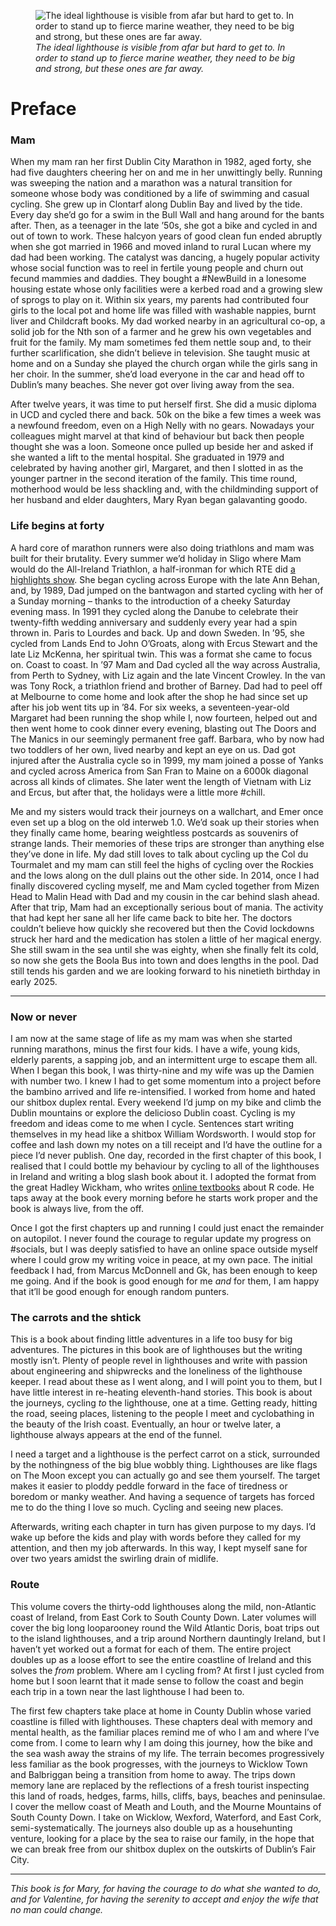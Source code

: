 ![*The ideal lighthouse is visible from afar but hard to get to. In order to stand up to fierce marine weather, they need to be big and strong, but these ones are far away.*](images/north_south_bull_in_action_compressed.jpeg)

# Preface {.unnumbered}

### Mam

When my mam ran her first Dublin City Marathon in 1982, aged forty, she had five daughters cheering her on and me in her unwittingly belly. Running was sweeping the nation and a marathon was a natural transition for someone whose body was conditioned by a life of swimming and casual cycling. She grew up in Clontarf along Dublin Bay and lived by the tide. Every day she'd go for a swim in the Bull Wall and hang around for the bants after. Then, as a teenager in the late '50s, she got a bike and cycled in and out of town to work. These halcyon years of good clean fun ended abruptly when she got married in 1966 and moved inland to rural Lucan where my dad had been working. The catalyst was dancing, a hugely popular activity whose social function was to reel in fertile young people and churn out fecund mammies and daddies. They bought a #NewBuild in a lonesome housing estate whose only facilities were a kerbed road and a growing slew of sprogs to play on it. Within six years, my parents had contributed four girls to the local pot and home life was filled with washable nappies, burnt liver and Childcraft books. My dad worked nearby in an agricultural co-op, a solid job for the Nth son of a farmer and he grew his own vegetables and fruit for the family. My mam sometimes fed them nettle soup and, to their further scarlification, she didn't believe in television. She taught music at home and on a Sunday she played the church organ while the girls sang in her choir. In the summer, she'd load everyone in the car and head off to Dublin's many beaches. She never got over living away from the sea.

After twelve years, it was time to put herself first. She did a music diploma in UCD and cycled there and back. 50k on the bike a few times a week was a newfound freedom, even on a High Nelly with no gears. Nowadays your colleagues might marvel at that kind of behaviour but back then people thought she was a loon. Someone once pulled up beside her and asked if she wanted a lift to the mental hospital. She graduated in 1979 and celebrated by having another girl, Margaret, and then I slotted in as the younger partner in the second iteration of the family. This time round, motherhood would be less shackling and, with the childminding support of her husband and elder daughters, Mary Ryan began galavanting goodo.

### **Life begins at forty**

A hard core of marathon runners were also doing triathlons and mam was built for their brutality. Every summer we'd holiday in Sligo where Mam would do the All-Ireland Triathlon, a half-ironman for which RTE did [a highlights show](https://youtu.be/xywtVkcq4og?si=svY6WhBWSJEe3lSp&t=1979). She began cycling across Europe with the late Ann Behan, and, by 1989, Dad jumped on the bantwagon and started cycling with her of a Sunday morning – thanks to the introduction of a cheeky Saturday evening mass. In 1991 they cycled along the Danube to celebrate their twenty-fifth wedding anniversary and suddenly every year had a spin thrown in. Paris to Lourdes and back. Up and down Sweden. In '95, she cycled from Lands End to John O'Groats, along with Ercus Stewart and the late Liz McKenna, her spiritual twin. This was a format she came to focus on. Coast to coast. In '97 Mam and Dad cycled all the way across Australia, from Perth to Sydney, with Liz again and the late Vincent Crowley. In the van was Tony Rock, a triathlon friend and brother of Barney. Dad had to peel off at Melbourne to come home and look after the shop he had since set up after his job went tits up in '84. For six weeks, a seventeen-year-old Margaret had been running the shop while I, now fourteen, helped out and then went home to cook dinner every evening, blasting out The Doors and The Manics in our seemingly permanent free gaff. Barbara, who by now had two toddlers of her own, lived nearby and kept an eye on us. Dad got injured after the Australia cycle so in 1999, my mam joined a posse of Yanks and cycled across America from San Fran to Maine on a 6000k diagonal across all kinds of climates. She later went the length of Vietnam with Liz and Ercus, but after that, the holidays were a little more #chill.

Me and my sisters would track their journeys on a wallchart, and Emer once even set up a blog on the old interweb 1.0. We'd soak up their stories when they finally came home, bearing weightless postcards as souvenirs of strange lands. Their memories of these trips are stronger than anything else they've done in life. My dad still loves to talk about cycling up the Col du Tourmalet and my mam can still feel the highs of cycling over the Rockies and the lows along on the dull plains out the other side. In 2014, once I had finally discovered cycling myself, me and Mam cycled together from Mizen Head to Malin Head with Dad and my cousin in the car behind slash ahead. After that trip, Mam had an exceptionally serious bout of mania. The activity that had kept her sane all her life came back to bite her. The doctors couldn't believe how quickly she recovered but then the Covid lockdowns struck her hard and the medication has stolen a little of her magical energy. She still swam in the sea until she was eighty, when she finally felt its cold, so now she gets the Boola Bus into town and does lengths in the pool. Dad still tends his garden and we are looking forward to his ninetieth birthday in early 2025.

------------------------------------------------------------------------

### Now or never

I am now at the same stage of life as my mam was when she started running marathons, minus the first four kids. I have a wife, young kids, elderly parents, a sapping job, and an intermittent urge to escape them all. When I began this book, I was thirty-nine and my wife was up the Damien with number two. I knew I had to get some momentum into a project before the bambino arrived and life re-intensified. I worked from home and hated our shitbox duplex rental. Every weekend I'd jump on my bike and climb the Dublin mountains or explore the delicioso Dublin coast. Cycling is my freedom and ideas come to me when I cycle. Sentences start writing themselves in my head like a shitbox William Wordsworth. I would stop for coffee and lash down my notes on a till receipt and I'd have the outline for a piece I'd never publish. One day, recorded in the first chapter of this book, I realised that I could bottle my behaviour by cycling to all of the lighthouses in Ireland and writing a blog slash book about it. I adopted the format from the great Hadley Wickham, who writes [online textbooks](https://r4ds.hadley.nz/) about R code. He taps away at the book every morning before he starts work proper and the book is always live, from the off.

Once I got the first chapters up and running I could just enact the remainder on autopilot. I never found the courage to regular update my progress on #socials, but I was deeply satisfied to have an online space outside myself where I could grow my writing voice in peace, at my own pace. The initial feedback I had, from Marcus McDonnell and Gk, has been enough to keep me going. And if the book is good enough for me *and* for them, I am happy that it'll be good enough for enough random punters.

### The carrots and the shtick

This is a book about finding little adventures in a life too busy for big adventures. The pictures in this book are of lighthouses but the writing mostly isn't. Plenty of people revel in lighthouses and write with passion about engineering and shipwrecks and the loneliness of the lighthouse keeper. I read about these as I went along, and I will point you to them, but I have little interest in re-heating eleventh-hand stories. This book is about the journeys, cycling *to* the lighthouse, one at a time. Getting ready, hitting the road, seeing places, listening to the people I meet and cyclobathing in the beauty of the Irish coast. Eventually, an hour or twelve later, a lighthouse always appears at the end of the funnel.

I need a target and a lighthouse is the perfect carrot on a stick, surrounded by the nothingness of the big blue wobbly thing. Lighthouses are like flags on The Moon except you can actually go and see them yourself. The target makes it easier to ploddy peddle forward in the face of tiredness or boredom or manky weather. And having a sequence of targets has forced me to do the thing I love so much. Cycling and seeing new places.

Afterwards, writing each chapter in turn has given purpose to my days. I'd wake up before the kids and play with words before they called for my attention, and then my job afterwards. In this way, I kept myself sane for over two years amidst the swirling drain of midlife.

### Route

This volume covers the thirty-odd lighthouses along the mild, non-Atlantic coast of Ireland, from East Cork to South County Down. Later volumes will cover the big long looparooney round the Wild Atlantic Doris, boat trips out to the island lighthouses, and a trip around Northern dauntingly Ireland, but I haven't yet worked out a format for each of them. The entire project doubles up as a loose effort to see the entire coastline of Ireland and this solves the *from* problem. Where am I cycling from? At first I just cycled from home but I soon learnt that it made sense to follow the coast and begin each trip in a town near the last lighthouse I had been to.

The first few chapters take place at home in County Dublin whose varied coastline is filled with lighthouses. These chapters deal with memory and mental health, as the familiar places remind me of who I am and where I've come from. I come to learn why I am doing this journey, how the bike and the sea wash away the strains of my life. The terrain becomes progressively less familiar as the book progresses, with the journeys to Wicklow Town and Balbriggan being a transition from home to away. The trips down memory lane are replaced by the reflections of a fresh tourist inspecting this land of roads, hedges, farms, hills, cliffs, bays, beaches and peninsulae. I cover the mellow coast of Meath and Louth, and the Mourne Mountains of South County Down. I take on Wicklow, Wexford, Waterford, and East Cork, semi-systematically. The journeys also double up as a househunting venture, looking for a place by the sea to raise our family, in the hope that we can break free from our shitbox duplex on the outskirts of Dublin's Fair City.

------------------------------------------------------------------------

*This book is for Mary, for having the courage to do what she wanted to do, and for Valentine, for having the serenity to accept and enjoy the wife that no man could change.*
